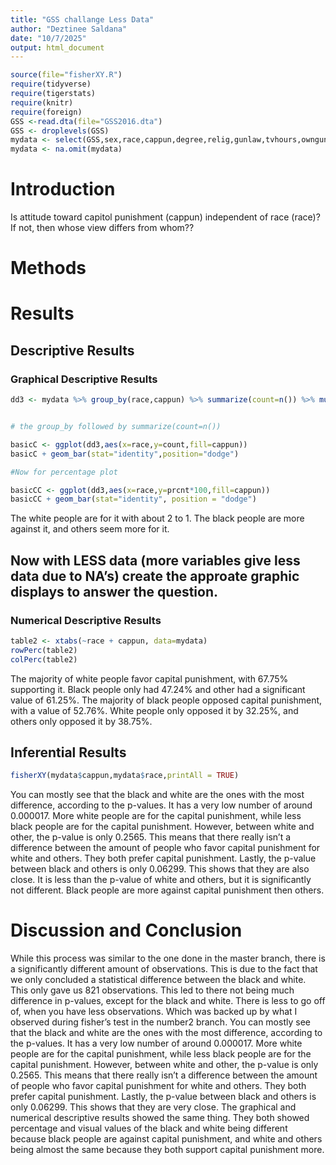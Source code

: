 ```yaml
---
title: "GSS challange Less Data"
author: "Deztinee Saldana"
date: "10/7/2025"
output: html_document
---
```




```r
source(file="fisherXY.R")
require(tidyverse)
require(tigerstats)
require(knitr)
require(foreign)
GSS <-read.dta(file="GSS2016.dta")
GSS <- droplevels(GSS)
mydata <- select(GSS,sex,race,cappun,degree,relig,gunlaw,tvhours,owngun,age,wordsum)
mydata <- na.omit(mydata)
```

# Introduction

<!--In this section you explain what you are trying to show.  Where did the data come from?  What is the research or other question you are trying to answer?.  If you skimp in this section expect to be marked down in your grade. Paint a picture of the project a couple of paragraphs is expected!-->

Is attitude toward capitol punishment (cappun) independent of race (race)?
If not, then whose view differs from whom??

# Methods

<!--Decide on your methods:  use "variable analysis" or other appropriate descriptors.  Make sure to choose at least one graphical method and at least one numerical method. Discuss what data manipulations may be needed for example subsetting or other binning procedures and what sort of graphical displays and inferential tools will be used!-->

# Results

<!--Divide this section into two sub-sections:  One for your descriptive  results and one for your inferential results.!-->

## Descriptive Results

### Graphical Descriptive Results

<!--Graphical results here.  Make sure to show your code.  Provide appropriate labels for axes, giving units if possible, and provide a good title for the graph, too.  Use the graphical results to describe the patterns if any that exist in the data as focused toward the research question. Bottom line is to explain the features of the graph that are relevant to conforming or departing to what is expected by your null hypothesis !-->

```r
dd3 <- mydata %>% group_by(race,cappun) %>% summarize(count=n()) %>% mutate(prcnt=count/sum(count))


# the group_by followed by summarize(count=n())

basicC <- ggplot(dd3,aes(x=race,y=count,fill=cappun))
basicC + geom_bar(stat="identity",position="dodge")

#Now for percentage plot

basicCC <- ggplot(dd3,aes(x=race,y=prcnt*100,fill=cappun)) 
basicCC + geom_bar(stat="identity", position = "dodge")
```


The white people are for it with about 2 to 1. The black people are more against it, and others seem more for it. 

## Now with LESS data (more variables give less data due to NA's) create the approate graphic displays to answer the question.





### Numerical Descriptive Results

<!--Numerical results go here. Use the numerical results to describe the patterns if any that exist in the data as focused toward the research question!-->


```r
table2 <- xtabs(~race + cappun, data=mydata)
rowPerc(table2)
colPerc(table2)
```

The majority of white people favor capital punishment, with 67.75% supporting it.
Black people only had 47.24% and other had a significant value of 61.25%. The majority of black people opposed capital punishment, with a value of 52.76%. White people only opposed it by 32.25%, and others only opposed it by 38.75%.

## Inferential Results

<!--State hypothesis clearly.  Make sure your discussion of the inferential test covers all the aspects that the test output produces, such as test statistic, p-value etc.  Make a decision about the null hypothesis, explain the assumptions on which the selected test/procedure was based, and why the chosen procedure satisfys the assumptions and is appropriate to answer the research question!-->


```r
fisherXY(mydata$cappun,mydata$race,printAll = TRUE)
```

You can mostly see that the black and white are the ones with the most difference, according to the p-values. It has a very low number of around 0.000017. More white people are for the capital punishment, while less black people are for the capital punishment. However, between white and other, the p-value is only 0.2565. This means that there really isn't a difference between the amount of people who favor capital punishment for white and others. They both prefer capital punishment. Lastly, the p-value between black and others is only 0.06299. This shows that they are also close. It is less than the p-value of white and others, but it is significantly not different. Black people are more against capital punishment then others. 


# Discussion and Conclusion

<!--Discussion and conclusion here.  If you found a relationship be sure to consider whether the relationship occurs because one of the variavbles causes the other, or whether they perhasps are related for some other reason.  Watch the chapter 6 videos from the GeorgeTown videos collection.!-->

While this process was similar to the one done in the master branch, there is a significantly different amount of observations. This is due to the fact that we only concluded a statistical difference between the black and white. This only gave us 821 observations. This led to there not being much difference in p-values, except for the black and white. There is less to go off of, when you have less observations. Which was backed up by what I observed during fisher's test in the number2 branch. You can mostly see that the black and white are the ones with the most difference, according to the p-values. It has a very low number of around 0.000017. More white people are for the capital punishment, while less black people are for the capital punishment. However, between white and other, the p-value is only 0.2565. This means that there really isn't a difference between the amount of people who favor capital punishment for white and others. They both prefer capital punishment. Lastly, the p-value between black and others is only 0.06299. This shows that they are very close. The graphical and numerical descriptive results showed the same thing. They both showed percentage and visual values of the black and white being different because black people are against capital punishment, and white and others being almost the same because they both support capital punishment more. 

